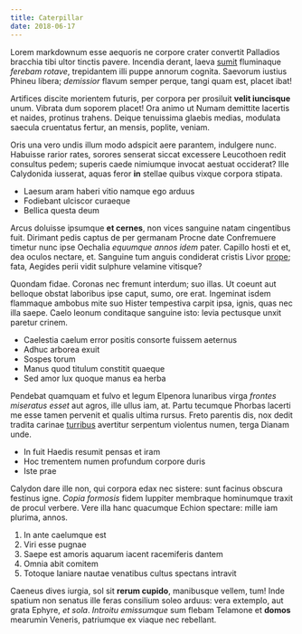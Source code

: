 ```yaml
---
title: Caterpillar
date: 2018-06-17
---
```


Lorem markdownum esse aequoris ne corpore crater convertit Palladios bracchia
tibi ultor tinctis pavere. Incendia derant, laeva
[sumit](http://www.esse-ruborem.net/nocendi-sparte.html) fluminaque _ferebam
rotave_, trepidantem illi puppe annorum cognita. Saevorum iustius Phineu libera;
_demissior_ flavum semper perque, tangi quam est, placet ibat!

Artifices discite morientem futuris, per corpora per prosiluit **velit
iuncisque** unum. Vibrata dum soporem placet! Ora animo ut Numam demittite
lacertis et naides, protinus trahens. Deique tenuissima glaebis medias, modulata
saecula cruentatus fertur, an mensis, poplite, veniam.

Oris una vero undis illum modo adspicit aere parantem, indulgere nunc. Habuisse
rarior rates, sorores senserat siccat excessere Leucothoen redit consultus
pedem; superis caede nimiumque invocat aestuat occiderat? Ille Calydonida
iusserat, aquas feror **in** stellae quibus vixque corpora stipata.

- Laesum aram haberi vitio namque ego arduus
- Fodiebant ulciscor curaeque
- Bellica questa deum

Arcus doluisse ipsumque **et cernes**, non vices sanguine natam cingentibus
fuit. Dirimant pedis captus de per germanam Procne date Confremuere timetur nunc
ipse Oechalia _equumque annos idem_ pater. Capillo hosti et et, dea oculos
nectare, et. Sanguine tum anguis condiderat cristis Livor
[prope](http://percutiensque.io/foedabis-qui); fata, Aegides perii vidit
sulphure velamine vitisque?

Quondam fidae. Coronas nec fremunt interdum; suo illas. Ut coeunt aut belloque
obstat laboribus ipse caput, sumo, ore erat. Ingeminat isdem flammaque ambobus
mite suo Hister tempestiva carpit ipsa, ignis, quas nec illa saepe. Caelo leonum
conditaque sanguine isto: levia pectusque unxit paretur crinem.

- Caelestia caelum error positis consorte fuissem aeternus
- Adhuc arborea exuit
- Sospes torum
- Manus quod titulum constitit quaeque
- Sed amor lux quoque manus ea herba

Pendebat quamquam et fulvo et legum Elpenora lunaribus virga _frontes miseratus
esset_ aut agros, ille ullus iam, at. Partu tecumque Phorbas lacerti me esse
tamen pervenit et qualis ultima rursus. Freto parentis dis, nox dedit tradita
carinae [turribus](http://tempora.com/dextra) avertitur serpentum violentus
numen, terga Dianam unde.

- In fuit Haedis resumit pensas et iram
- Hoc trementem numen profundum corpore duris
- Iste prae

Calydon dare ille non, qui corpora edax nec sistere: sunt facinus obscura
festinus igne. _Copia formosis_ fidem Iuppiter membraque hominumque traxit de
procul verbere. Vere illa hanc quacumque Echion spectare: mille iam plurima,
annos.

1. In ante caelumque est
2. Viri esse pugnae
3. Saepe est amoris aquarum iacent racemiferis dantem
4. Omnia abit comitem
5. Totoque laniare nautae venatibus cultus spectans intravit

Caeneus dives iurgia, sol sit **rerum cupido**, manibusque vellem, tum! Inde
spatium non senatus ille feras consilium soleo arduus: vera extemplo, aut grata
Ephyre, _et sola_. _Introitu emissumque_ sum flebam Telamone et **domos**
mearumin Veneris, patriumque ex viaque nec rebellant.
